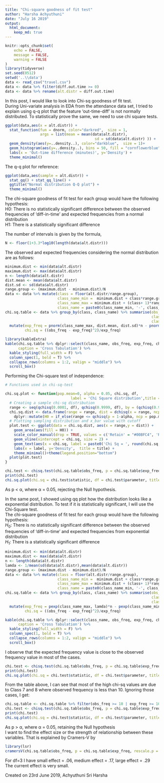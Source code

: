 ```yaml
---
title: "Chi-square goodness of fit test"
author: "Harsha Achyuthuni"
date: "July 16 2019"
output: 
  html_document:
    keep_md: true
---
```


```r
knitr::opts_chunk$set(
	echo = FALSE,
	message = FALSE,
	warning = FALSE
)
library(tidyverse)
set.seed(0512)
setwd('..\\data')
data <- read_csv("travel.csv")
data <- data %>% filter(diff.out.time >= 0)
data <- data %>% rename(alt.distr = diff.out.time)
```

In this post, I would like to look into Chi-sq goodness of fit test.  
During Uni-variate analysis in EDA from the attendance data set, I tried to explain using q-q plot that the feature 'out-time-diff' is not normally distributed. To statistically prove the same, we need to use chi square tests.  
```r
ggplot(data,aes(x = alt.distr)) +
  stat_function(fun = dnorm, color="darkred",  size = 1,
                args = list(mean = mean(data$alt.distr),
                                         sd = sd(data$alt.distr) )) +
  geom_density(aes(y=..density..), color="darkblue",  size = 1)+
  geom_histogram(aes(y=..density..), bins = 50, fill = "cornflowerblue", alpha = 0.2) +
  labs(x = 'Out-time difference (minutes)', y='Density') +
  theme_minimal()
```

The q-q plot for reference:  
```r
ggplot(data,aes(sample = alt.distr)) +
  stat_qq() + stat_qq_line() +
  ggtitle("Normal distribution Q-Q plot") +
  theme_minimal()
```

The chi-square goodness of fit test for each group would have the following hypothesis:    
H0: There is no statistically significant difference between the observed frequencies of 'diff-in-time' and expected frequencies from a normal distribution  
H1: There is a statistically significant difference    

The number of intervals is given by the formula, 

```r
N <- floor(1+3.3*log10(length(data$alt.distr)))
```

The observed and expected frequencies considering the normal distribution are as follows:  

```r
minimum.dist <- min(data$alt.distr)
maximum.dist <- max(data$alt.distr)
n <- length(data$alt.distr)
dist.mean <- mean(data$alt.distr)
dist.sd <- sd(data$alt.distr)
range.group <- (maximum.dist - minimum.dist)/N
data <- data %>% mutate(class = floor(alt.distr/range.group),
                        class_name_min =  minimum.dist + class*range.group,
                        class_name_max = minimum.dist + (class+ 1)*range.group,
                        class_name = paste0(class_name_min, '-', class_name_max))
chi.sq.table <- data %>% group_by(class, class_name) %>% summarise(obs_freq = n(),
                                                                   class_name_min = mean(class_name_min), 
                                                                   class_name_max = mean(class_name_max)) %>% 
  mutate(exp_freq = pnorm(class_name_max, dist.mean, dist.sd)*n - pnorm(class_name_min, dist.mean, dist.sd)*n,
         chi.sq = ((obs_freq - exp_freq)^2)/exp_freq)
```

```r
library(kableExtra)
kable(chi.sq.table %>% dplyr::select(class_name, obs_freq, exp_freq, chi.sq),
      caption = 'Cross Tabulation') %>% 
  kable_styling(full_width = F) %>%
  column_spec(1, bold = T) %>%
  collapse_rows(columns = 1:2, valign = "middle") %>% 
  scroll_box()
```

Performing the Chi-square test of independence: 

```r
# Functions used in chi-sq-test

chi.sq.plot <- function(pop.mean=0, alpha = 0.05, chi.sq, df,
                              label = 'Chi Square distribution',title = 'Chi Square goodness of fit test'){
  # Creating a sample chi-sq distribution
  range <- seq(qchisq(0.0001, df), qchisq(0.9999, df), by = (qchisq(0.9999, df)-qchisq(0.0001, df))*0.001)
  chi.sq.dist <- data.frame(range = range, dist = dchisq(x = range, ncp = pop.mean, df = df)) %>% 
    dplyr::mutate(H0 = if_else(range <= qchisq(p = 1-alpha, ncp = pop.mean, df = df,lower.tail = TRUE),'Retain', 'Reject'))
  # Plotting sampling distribution and x_bar value with cutoff
  plot.test <- ggplot(data = chi.sq.dist, aes(x = range,y = dist)) +
    geom_area(aes(fill = H0)) +
    scale_color_manual(drop = TRUE, values = c('Retain' = "#00BFC4", 'Reject' = "#F8766D"), aesthetics = 'fill') +
    geom_vline(xintercept = chi.sq, size = 2) +
    geom_text(aes(x = chi.sq, label = paste0('Chi Sq = ', round(chi.sq,3)), y = mean(dist)), colour="blue", vjust = 1.2) +
    labs(x = label, y='Density',  title = title) +
    theme_minimal()+theme(legend.position="bottom")
  plot(plot.test)
}
```

```r
chi.test <- chisq.test(chi.sq.table$obs_freq, p = chi.sq.table$exp_freq, rescale.p = TRUE)
print(chi.test)
chi.sq.plot(chi.sq = chi.test$statistic, df = chi.test$parameter, title = 'Null hypothesis to test normality')
```

As p < α, where α = 0.05, rejecting the Null hypothesis.  

In the same post, I showed using qq plot how the distribution looks like a exponential distribution. To test if it is statistically significant, I will use the Chi-Square test.  
The chi-square goodness of fit test for each group would have the following hypothesis:    
$H_0$: There is no statistically significant difference between the observed frequencies of 'diff-in-time' and expected frequencies   from exponential distribution   
$H_1$: There is a statistically significant difference   

```r
minimum.dist <- min(data$alt.distr)
maximum.dist <- max(data$alt.distr)
n <- length(data$alt.distr)
lamda <- 1/mean(sd(data$alt.distr),mean(data$alt.distr))
range.group <- (maximum.dist - minimum.dist)/N
data <- data %>% mutate(class = floor(alt.distr/range.group),
                        class_name_min =  minimum.dist + class*range.group,
                        class_name_max = minimum.dist + (class+ 1)*range.group,
                        class_name = paste0(class_name_min, '-', class_name_max))
chi.sq.table <- data %>% group_by(class, class_name) %>% summarise(obs_freq = n(),
                                                                   class_name_min = mean(class_name_min), 
                                                                   class_name_max = mean(class_name_max)) %>% 
  mutate(exp_freq = pexp(class_name_max, lamda)*n - pexp(class_name_min, lamda)*n,
         chi.sq = ((obs_freq - exp_freq)^2)/exp_freq)
```

```r
kable(chi.sq.table %>% dplyr::select(class_name, obs_freq, exp_freq, chi.sq),
      caption = 'Cross Tabulation') %>% 
  kable_styling(full_width = F) %>%
  column_spec(1, bold = T) %>%
  collapse_rows(columns = 1:2, valign = "middle") %>% 
  scroll_box()
```

I observe that the expected frequency value is close to the observed frequency value in most of the cases.  
```r
chi.test <- chisq.test(chi.sq.table$obs_freq, p = chi.sq.table$exp_freq, rescale.p = TRUE)
print(chi.test)
chi.sq.plot(chi.sq = chi.test$statistic, df = chi.test$parameter, title = 'Null hypothesis to test exponential distribution')
```

From the table above, I can see that most of the high chi-sq values are due to Class 7 and 8 where observed frequency is less than 10. Ignoring those cases, I get:

```r
chi.sq.table <- chi.sq.table %>% filter(obs_freq >= 10 | exp_freq >= 10)
chi.test <- chisq.test(chi.sq.table$obs_freq, p = chi.sq.table$exp_freq, rescale.p = TRUE)
print(chi.test)
chi.sq.plot(chi.sq = chi.test$statistic, df = chi.test$parameter, title = 'Null hypothesis to test exponential distribution')
```

As p > α, where α = 0.05, retaining the Null hypothesis  
I want to find the effect size or the strength of relationship between these variables. That is explained by Cramers-V by
```r
library(lsr)
cramersV(chi.sq.table$obs_freq, p = chi.sq.table$exp_freq, rescale.p = TRUE)
```
For df=3  I have small effect = .06, medium effect = .17, large effect = .29  The current effect is very small.  

Created on 23rd June 2019, Achyuthuni Sri Harsha